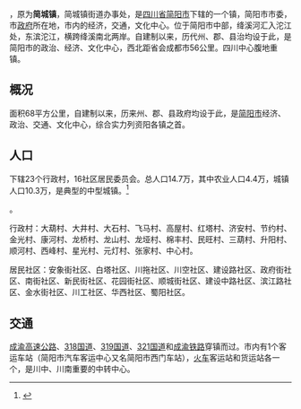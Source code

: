 {{中国乡级行政区
|景观照片文件名       = 
|景观照片描述         = 
}}
'''{{PAGENAMEBASE}}'''，原为'''简城镇'''，简城镇街道办事处，是[[四川省|四川省]][[简阳市|简阳市]]下辖的一个镇，简阳市市委，市[[政府|政府]]所在地，市内的经济，交通，文化中心。位于简阳市中部，绛溪河汇入沱江处，东滨沱江，横跨绛溪南北两岸。自建制以来，历代州、郡、县治均设于此，是简阳市的政治、经济、文化中心，西北距省会成都市56公里。四川中心腹地重镇。

==概况==
面积68平方公里，自建制以来，历来州、郡、县政府均设于此，是[[简阳市|简阳市]]经济、政治、交通、文化中心，综合实力列资阳各镇之首。

==人口==
{{PAGENAMEBASE}}下辖23个行政村，16社区居民委员会。总人口14.7万，其中农业人口4.4万，城镇人口10.3万，是典型的中型城镇。<ref>{{PRC admin/ref sgc|51/20/81/100/000}}</ref>

{{PRC admin/children|51/20/81/100/000}}。

行政村：大葫村、大井村、大石村、飞马村、高屋村、红塔村、济安村、节约村、金光村、康河村、龙桥村、龙山村、龙垭村、棉丰村、民旺村、三葫村、升阳村、顺河村、西峰村、星光村、元灯村、张家村、中心村。

居民社区：安象街社区、白塔社区、川拖社区、川空社区、建设路社区、政府街社区、南街社区、新民街社区、花园街社区、顺城街社区、建设中路社区、滨江路社区、金水街社区、川工社区、华西社区、蜀阳社区。

==交通==
[[成渝高速公路|成渝高速公路]]、[[318国道|318国道]]、[[319国道|319国道]]、[[321国道|321国道]]和[[成渝铁路|成渝铁路]]穿镇而过。市内有1个客运车站（简阳市汽车客运中心又名简阳市西门车站），[[火车|火车]]客运站和货运站各一个，是川中、川南重要的中转中心。

{{PRC admin/navcat|51/20/81/100/000}}